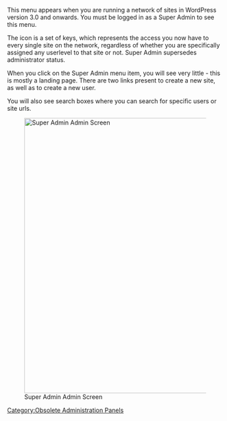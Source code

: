 {{Languages|
{{en|Super Admin Admin Screen}}
{{ja|ネットワーク管理/ユーザー管理画面}}
}}
This menu appears when you are running a network of sites in WordPress version 3.0 and onwards. You must be logged in as a Super Admin to see this menu.

The icon is a set of keys, which represents the access you now have to every single site on the network, regardless of whether you are specifically assigned any userlevel to that site or not. Super Admin supersedes administrator status.

When you click on the Super Admin menu item, you will see very little - this is mostly a landing page. There are two links present to create a new site, as well as to create a new user.

You will also see search boxes where you can search for specific users or site urls.

[[Image:superadmin-admin.png|640px|right|Super Admin Admin Screen]]

{{Stub}}
{{Administration Screens Footer}}

[[Category:Obsolete Administration Panels]]
